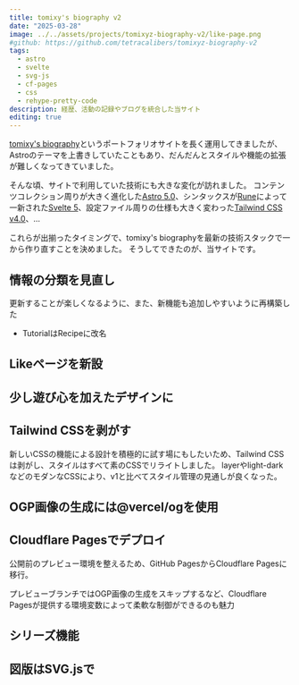 ```yaml
---
title: tomixy's biography v2
date: "2025-03-28"
image: ../../assets/projects/tomixyz-biography-v2/like-page.png
#github: https://github.com/tetracalibers/tomixyz-biography-v2
tags:
  - astro
  - svelte
  - svg-js
  - cf-pages
  - css
  - rehype-pretty-code
description: 経歴、活動の記録やブログを統合した当サイト
editing: true
---
```


[tomixy's biography](/projects/tomixyz-biography)というポートフォリオサイトを長く運用してきましたが、Astroのテーマを上書きしていたこともあり、だんだんとスタイルや機能の拡張が難しくなってきていました。

そんな頃、サイトで利用していた技術にも大きな変化が訪れました。
コンテンツコレクション周りが大きく進化した[Astro 5.0](https://astro.build/blog/astro-5/)、シンタックスが[Rune](https://svelte.jp/docs/svelte/what-are-runes)によって一新された[Svelte 5](https://svelte.jp/)、設定ファイル周りの仕様も大きく変わった[Tailwind CSS v4.0](https://tailwindcss.com/blog/tailwindcss-v4)、…

これらが出揃ったタイミングで、tomixy's biographyを最新の技術スタックで一から作り直すことを決めました。
そうしてできたのが、当サイトです。

## 情報の分類を見直し

更新することが楽しくなるように、また、新機能も追加しやすいように再構築した

- TutorialはRecipeに改名

## Likeページを新設

## 少し遊び心を加えたデザインに

## Tailwind CSSを剥がす

新しいCSSの機能による設計を積極的に試す場にもしたいため、Tailwind CSSは剥がし、スタイルはすべて素のCSSでリライトしました。
layerやlight-darkなどのモダンなCSSにより、v1と比べてスタイル管理の見通しが良くなった。

## OGP画像の生成には@vercel/ogを使用

## Cloudflare Pagesでデプロイ

公開前のプレビュー環境を整えるため、GitHub PagesからCloudflare Pagesに移行。

プレビューブランチではOGP画像の生成をスキップするなど、Cloudflare Pagesが提供する環境変数によって柔軟な制御ができるのも魅力

## シリーズ機能

## 図版はSVG.jsで
